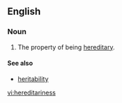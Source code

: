 ==English==

===Noun===
{{en-noun|-}}

# {{cx|rare|lang=en}} The property of being [[hereditary]].

====See also====
* [[heritability]]

[[vi:hereditariness]]